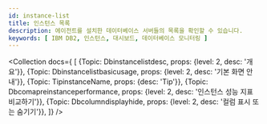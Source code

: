 ```yaml
---
id: instance-list
title: 인스턴스 목록
description: 에이전트를 설치한 데이터베이스 서버들의 목록을 확인할 수 있습니다.
keywords: [ IBM DB2, 인스턴스, 대시보드, 데이터베이스 모니터링 ]
---
```



<Collection docs={
  [
    {Topic: Dbinstancelistdesc, props: {level: 2, desc: '개요'}},
    {Topic: Dbinstancelistbasicusage, props: {level: 2, desc: '기본 화면 안내'}},
    {Topic: TipinstanceName, props: {desc: 'Tip'}},
    {Topic: Dbcomapreinstanceperformance, props: {level: 2, desc: '인스턴스 성능 지표 비교하기'}},
    {Topic: Dbcolumndisplayhide, props: {level: 2, desc: '컬럼 표시 또는 숨기기'}},
  ]}
/>